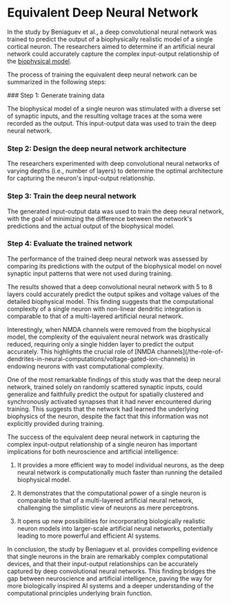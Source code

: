 
# Equivalent Deep Neural Network

In the study by Beniaguev et al., a deep convolutional neural network was trained to predict the output of a biophysically realistic model of a single cortical neuron. The researchers aimed to determine if an artificial neural network could accurately capture the complex input-output relationship of the [biophysical model](/modeling-single-neurons-as-deep-neural-networks/biophysical-model-of-a-single-neuron).

The process of training the equivalent deep neural network can be summarized in the following steps:

<Steps>
### Step 1: Generate training data

The biophysical model of a single neuron was stimulated with a diverse set of synaptic inputs, and the resulting voltage traces at the soma were recorded as the output. This input-output data was used to train the deep neural network.

### Step 2: Design the deep neural network architecture

The researchers experimented with deep convolutional neural networks of varying depths (i.e., number of layers) to determine the optimal architecture for capturing the neuron's input-output relationship.

### Step 3: Train the deep neural network

The generated input-output data was used to train the deep neural network, with the goal of minimizing the difference between the network's predictions and the actual output of the biophysical model.

### Step 4: Evaluate the trained network

The performance of the trained deep neural network was assessed by comparing its predictions with the output of the biophysical model on novel synaptic input patterns that were not used during training.
</Steps>

The results showed that a deep convolutional neural network with 5 to 8 layers could accurately predict the output spikes and voltage values of the detailed biophysical model. This finding suggests that the computational complexity of a single neuron with non-linear dendritic integration is comparable to that of a multi-layered artificial neural network.

<Callout>
Interestingly, when NMDA channels were removed from the biophysical model, the complexity of the equivalent neural network was drastically reduced, requiring only a single hidden layer to predict the output accurately. This highlights the crucial role of [NMDA channels](/the-role-of-dendrites-in-neural-computations/voltage-gated-ion-channels) in endowing neurons with vast computational complexity.
</Callout>

One of the most remarkable findings of this study was that the deep neural network, trained solely on randomly scattered synaptic inputs, could generalize and faithfully predict the output for spatially clustered and synchronously activated synapses that it had never encountered during training. This suggests that the network had learned the underlying biophysics of the neuron, despite the fact that this information was not explicitly provided during training.

The success of the equivalent deep neural network in capturing the complex input-output relationship of a single neuron has important implications for both neuroscience and artificial intelligence:

1. It provides a more efficient way to model individual neurons, as the deep neural network is computationally much faster than running the detailed biophysical model.

2. It demonstrates that the computational power of a single neuron is comparable to that of a multi-layered artificial neural network, challenging the simplistic view of neurons as mere perceptrons.

3. It opens up new possibilities for incorporating biologically realistic neuron models into larger-scale artificial neural networks, potentially leading to more powerful and efficient AI systems.

In conclusion, the study by Beniaguev et al. provides compelling evidence that single neurons in the brain are remarkably complex computational devices, and that their input-output relationships can be accurately captured by deep convolutional neural networks. This finding bridges the gap between neuroscience and artificial intelligence, paving the way for more biologically inspired AI systems and a deeper understanding of the computational principles underlying brain function.